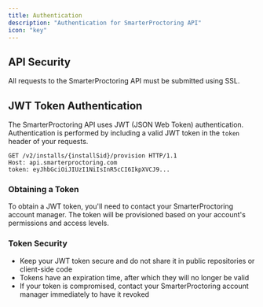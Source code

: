 ```yaml
---
title: Authentication
description: "Authentication for SmarterProctoring API"
icon: "key"
---
```


## API Security
All requests to the SmarterProctoring API must be submitted using SSL.

## JWT Token Authentication
The SmarterProctoring API uses JWT (JSON Web Token) authentication. Authentication is performed by including a valid JWT token in the `token` header of your requests.

```http
GET /v2/installs/{installSid}/provision HTTP/1.1
Host: api.smarterproctoring.com
token: eyJhbGciOiJIUzI1NiIsInR5cCI6IkpXVCJ9...
```

### Obtaining a Token
To obtain a JWT token, you'll need to contact your SmarterProctoring account manager. The token will be provisioned based on your account's permissions and access levels.

### Token Security
- Keep your JWT token secure and do not share it in public repositories or client-side code
- Tokens have an expiration time, after which they will no longer be valid
- If your token is compromised, contact your SmarterProctoring account manager immediately to have it revoked